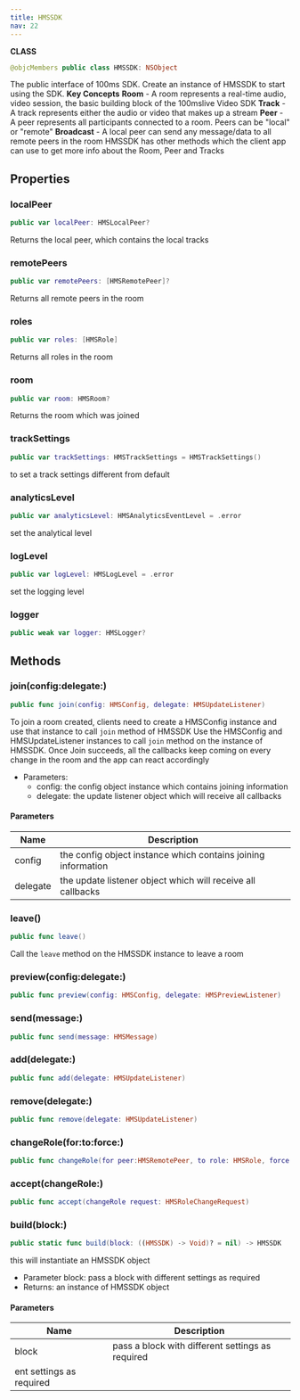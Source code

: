 ```yaml
---
title: HMSSDK
nav: 22
---
```


**CLASS**
```swift
@objcMembers public class HMSSDK: NSObject
```
The public interface of 100ms SDK. Create an instance of HMSSDK to start using the SDK.
**Key Concepts**
**Room** - A room represents a real-time audio, video session, the basic building block of the 100mslive Video SDK
**Track** - A track represents either the audio or video that makes up a stream
**Peer** - A peer represents all participants connected to a room. Peers can be "local" or "remote"
**Broadcast** - A local peer can send any message/data to all remote peers in the room
HMSSDK has other methods which the client app can use to get more info about the Room, Peer and Tracks
## Properties
### localPeer
```swift
public var localPeer: HMSLocalPeer?
```
Returns the local peer, which contains the local tracks
### remotePeers
```swift
public var remotePeers: [HMSRemotePeer]?
```
Returns all remote peers in the room
### roles
```swift
public var roles: [HMSRole]
```
Returns all roles in the room
### room
```swift
public var room: HMSRoom?
```
Returns the room which was joined
### trackSettings
```swift
public var trackSettings: HMSTrackSettings = HMSTrackSettings()
```
to set a track settings different from default
### analyticsLevel
```swift
public var analyticsLevel: HMSAnalyticsEventLevel = .error
```
set the analytical level
### logLevel
```swift
public var logLevel: HMSLogLevel = .error
```
set the logging level
### logger
```swift
public weak var logger: HMSLogger?
```
## Methods
### join(config:delegate:)
```swift
public func join(config: HMSConfig, delegate: HMSUpdateListener)
```
To join a room created, clients need to create a HMSConfig instance and use that instance to call `join` method of HMSSDK
Use the HMSConfig and HMSUpdateListener instances to call `join` method on the instance of HMSSDK.
Once Join succeeds, all the callbacks keep coming on every change in the room and the app can react accordingly
- Parameters:
  - config: the config object instance which contains joining information
  - delegate: the update listener object which will receive all callbacks
#### Parameters
| Name | Description |
| ---- | ----------- |
| config | the config object instance which contains joining information |
| delegate | the update listener object which will receive all callbacks |
### leave()
```swift
public func leave()
```
Call the `leave` method on the HMSSDK instance to leave a room
### preview(config:delegate:)
```swift
public func preview(config: HMSConfig, delegate: HMSPreviewListener)
```
### send(message:)
```swift
public func send(message: HMSMessage)
```
### add(delegate:)
```swift
public func add(delegate: HMSUpdateListener)
```
### remove(delegate:)
```swift
public func remove(delegate: HMSUpdateListener)
```
### changeRole(for:to:force:)
```swift
public func changeRole(for peer:HMSRemotePeer, to role: HMSRole, force: Bool = false)
```
### accept(changeRole:)
```swift
public func accept(changeRole request: HMSRoleChangeRequest)
```
### build(block:)
```swift
public static func build(block: ((HMSSDK) -> Void)? = nil) -> HMSSDK
```
this will instantiate an HMSSDK object
- Parameter block: pass a block with different settings as required
- Returns: an instance of HMSSDK object
#### Parameters
| Name | Description |
| ---- | ----------- |
| block | pass a block with different settings as required |
ent settings as required |